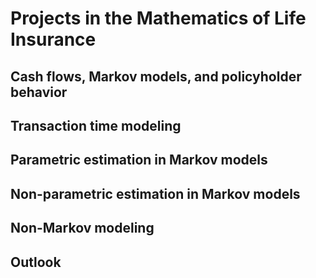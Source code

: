 # Projects in the Mathematics of Life Insurance

## Cash flows, Markov models, and policyholder behavior

## Transaction time modeling

## Parametric estimation in Markov models

## Non-parametric estimation in Markov models

## Non-Markov modeling

## Outlook